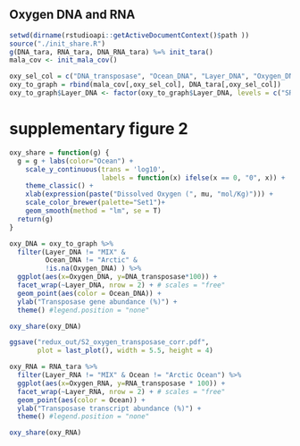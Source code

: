 
## Oxygen DNA and RNA

```r
setwd(dirname(rstudioapi::getActiveDocumentContext()$path ))
source("./init_share.R")
g(DNA_tara, RNA_tara, DNA_RNA_tara) %=% init_tara()
mala_cov <- init_mala_cov()
```

```r
oxy_sel_col = c("DNA_transposase", "Ocean_DNA", "Layer_DNA", "Oxygen_DNA")
oxy_to_graph = rbind(mala_cov[,oxy_sel_col], DNA_tara[,oxy_sel_col])
oxy_to_graph$Layer_DNA <- factor(oxy_to_graph$Layer_DNA, levels = c("SRF","DCM","MES","BAT"))
```


# supplementary figure 2
```r
oxy_share = function(g) {
  g = g + labs(color="Ocean") +
    scale_y_continuous(trans = 'log10', 
                       labels = function(x) ifelse(x == 0, "0", x)) +
    theme_classic() +
    xlab(expression(paste("Dissolved Oxygen (", mu, "mol/Kg)"))) +
    scale_color_brewer(palette="Set1")+
    geom_smooth(method = "lm", se = T)
  return(g)
}

oxy_DNA = oxy_to_graph %>%
  filter(Layer_DNA != "MIX" & 
         Ocean_DNA != "Arctic" &
         !is.na(Oxygen_DNA) ) %>%
  ggplot(aes(x=Oxygen_DNA, y=DNA_transposase*100)) +
  facet_wrap(~Layer_DNA, nrow = 2) + # scales = "free"
  geom_point(aes(color = Ocean_DNA)) + 
  ylab("Transposase gene abundance (%)") +
  theme() #legend.position = "none"

oxy_share(oxy_DNA)

ggsave("redux_out/S2_oxygen_transposase_corr.pdf", 
       plot = last_plot(), width = 5.5, height = 4)
```


```r
oxy_RNA = RNA_tara %>%
  filter(Layer_RNA != "MIX" & Ocean != "Arctic Ocean") %>%
  ggplot(aes(x=Oxygen_RNA, y=RNA_transposase * 100)) +
  facet_wrap(~Layer_RNA, nrow = 2) + # scales = "free"
  geom_point(aes(color = Ocean)) + 
  ylab("Transposase transcript abundance (%)") +
  theme() #legend.position = "none"

oxy_share(oxy_RNA)
```
